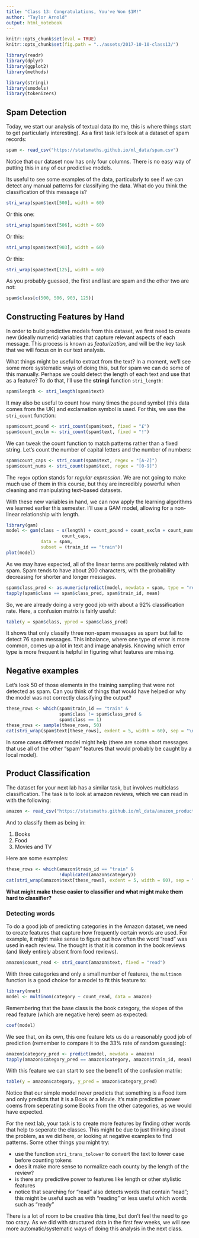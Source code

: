 ```yaml
---
title: "Class 13: Congratulations, You've Won $1M!"
author: "Taylor Arnold"
output: html_notebook
---
```



```r
knitr::opts_chunk$set(eval = TRUE)
knitr::opts_chunk$set(fig.path = "../assets/2017-10-10-class13/")
```

```r
library(readr)
library(dplyr)
library(ggplot2)
library(methods)

library(stringi)
library(smodels)
library(tokenizers)
```

## Spam Detection

Today, we start our analysis of textual data (to me, this is where things
start to get particularly interesting). As a first task let's look at a
dataset of spam records:

```r
spam <- read_csv("https://statsmaths.github.io/ml_data/spam.csv")
```

Notice that our dataset now has only four columns. There is no easy way of
putting this in any of our predictive models.

Its useful to see some examples of the data, particularly to see if we can
detect any manual patterns for classifying the data. What do you think the
classification of this message is?

```r
stri_wrap(spam$text[500], width = 60)
```

Or this one:

```r
stri_wrap(spam$text[506], width = 60)
```

Or this:

```r
stri_wrap(spam$text[903], width = 60)
```

Or this:

```r
stri_wrap(spam$text[125], width = 60)
```

As you probably guessed, the first and last are spam and the other two
are not:

```r
spam$class[c(500, 506, 903, 125)]
```

## Constructing Features by Hand

In order to build predictive models from this dataset, we first need to
create new (ideally numeric) variables that capture relevant aspects of
each message. This process is known as *featurization*, and will be the
key task that we will focus on in our text analysis.

What things might be useful to extract from the text? In a moment, we'll
see some more systematic ways of doing this, but for spam we can do some
of this manually. Perhaps we could detect the length of each text and use
that as a feature? To do that, I'll use the **stringi** function `stri_length`:

```r
spam$length <- stri_length(spam$text)
```

It may also be useful to count how many times the pound symbol (this data
comes from the UK) and exclamation symbol is used. For this, we use the
`stri_count` function:

```r
spam$count_pound <- stri_count(spam$text, fixed = "£")
spam$count_exclm <- stri_count(spam$text, fixed = "!")
```

We can tweak the count function to match patterns rather than a fixed
string. Let's count the number of capital letters and the number of
numbers:

```r
spam$count_caps <- stri_count(spam$text, regex = "[A-Z]")
spam$count_nums <- stri_count(spam$text, regex = "[0-9]")
```

The `regex` option stands for *regular expression*. We are not going to
make much use of them in this course, but they are incredibly powerful
when cleaning and manipulating text-based datasets.

With these new variables in hand, we can now apply the learning algorithms
we learned earlier this semester. I'll use a GAM model, allowing for a
non-linear relationship with length.

```r
library(gam)
model <- gam(class ~ s(length) + count_pound + count_exclm + count_nums +
                     count_caps,
             data = spam,
             subset = (train_id == "train"))
plot(model)
```

As we may have expected, all of the linear terms are positively related
with spam. Spam tends to have about 200 characters, with the probability
decreasing for shorter and longer messages.

```r
spam$class_pred <- as.numeric(predict(model, newdata = spam, type = "response") > 0.5)
tapply(spam$class == spam$class_pred, spam$train_id, mean)
```

So, we are already doing a very good job with about a 92% classification
rate. Here, a confusion matrix is fairly useful:

```r
table(y = spam$class, ypred = spam$class_pred)
```

It shows that only classify three non-spam messages as spam but fail
to detect 76 spam messages. This inbalance, where one type of error is
more common, comes up a lot in text and image analysis. Knowing which
error type is more frequent is helpful in figuring what features are
missing.

## Negative examples

Let's look 50 of those elements in the training sampling that were not
detected as spam. Can you think of things that would have helped
or why the model was not correctly classifying the output?

```r
these_rows <- which(spam$train_id == "train" &
                    spam$class != spam$class_pred &
                    spam$class == 1)
these_rows <- sample(these_rows, 50)
cat(stri_wrap(spam$text[these_rows], exdent = 5, width = 60), sep = "\n")
```

In some cases different model might help (there are some short messages
that use all of the other "spam" features that would probably be caught by
a local model).

## Product Classification

The dataset for your next lab has a similar task, but involves multiclass
classification. The task is to look at amazon reviews, which we can read
in with the following:

```r
amazon <- read_csv("https://statsmaths.github.io/ml_data/amazon_product_class.csv")
```

And to classify them as being in:

1. Books
2. Food
3. Movies and TV

Here are some examples:

```r
these_rows <- which(amazon$train_id == "train" &
                    !duplicated(amazon$category))
cat(stri_wrap(amazon$text[these_rows], exdent = 5, width = 60), sep = "\n")
```

**What might make these easier to classifier and what might make them
hard to classifier?**

### Detecting words

To do a good job of predicting categories in the Amazon dataset, we need
to create features that capture how frequently certain words are used.
For example, it might make sense to figure out how often the word "read"
was used in each review. The thought is that it is common in the
book reviews (and likely entirely absent from food reviews).

```r
amazon$count_read <- stri_count(amazon$text, fixed = "read")
```

With three categories and only a small number of features, the `multinom`
function is a good choice for a model to fit this feature to:

```r
library(nnet)
model <- multinom(category ~ count_read, data = amazon)
```

Remembering that the base class is the book category, the slopes
of the read feature (which are negative here) seem as expected:

```r
coef(model)
```

We see that, on its own, this one feature lets us do a reasonably good
job of prediction (remember to compare it to the 33% rate of random
guessing):

```r
amazon$category_pred <- predict(model, newdata = amazon)
tapply(amazon$category_pred == amazon$category, amazon$train_id, mean)
```

With this feature we can start to see the benefit of the confusion
matrix:

```r
table(y = amazon$category, y_pred = amazon$category_pred)
```

Notice that our simple model never predicts that something is a Food
item and only predicts that it is a Book or a Movie. It's main predictive
power coems from seperating some Books from the other categories, as we
would have expected.

For the next lab, your task is to create more features by finding other
words that help to seperate the classes. This might be due to just thinking
about the problem, as we did here, or looking at negative examples to find
patterns. Some other things you might try:

- use the function `stri_trans_tolower` to convert the text to lower
case before counting tokens
- does it make more sense to normalize each county by the length of 
the review?
- is there any predictive power to features like length or other stylistic
features
- notice that searching for "read" also detects words that contain "read";
this might be useful such as with "reading" or less useful which words
such as "ready"

There is a lot of room to be creative this time, but don't feel the need
to go too crazy. As we did with structured data in the first few weeks,
we will see more automatic/systematic ways of doing this analysis in the
next class.








